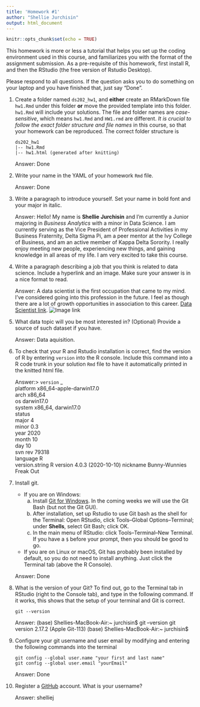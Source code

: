```yaml
---
title: 'Homework #1'
author: "Shellie Jurchisin"
output: html_document
---
```


```r
knitr::opts_chunk$set(echo = TRUE)
```

This homework is more or less a tutorial that helps you set up the coding environment used in this course, and familiarizes you with the format of the assignment submission. 
As a pre-requisite of this homework, first install R, and then the RStudio (the free version of Rstudio Desktop). 

Please respond to all questions. If the question asks you to do something on your laptop and you have finished that, just say "Done". 

1. Create a folder named `ds202_hw1`, and **either** create an RMarkDown file `hw1.Rmd` under this folder **or** move the provided template into this folder. `hw1.Rmd` will include your solutions. The file and folder names are *case-sensitive*, which means `hw1.Rmd` and `HW1.rmd` are different. *It is crucial to follow the exact folder structure and file names* in this course, so that your homework can be reproduced. The correct folder structure is

    ```
    ds202_hw1
    |-- hw1.Rmd
    |-- hw1.html (generated after knitting)
    ```
    
    Answer: Done
    
2. Write your name in the YAML of your homework `Rmd` file.

    Answer: Done

3. Write a paragraph to introduce yourself. Set your name in bold font and your major in italic. 

    Answer: Hello! My name is **Shellie** **Jurchisin** and I’m currently a Junior majoring in *Business* *Analytics* with a minor in Data Science. I am currently serving as the Vice President of Professional Activities in my Business Fraternity, Delta Sigma Pi, am a peer mentor at the Ivy College of Business, and am an active member of Kappa Delta Sorority. I really enjoy meeting new people, experiencing new things, and gaining knowledge in all areas of my life. I am very excited to take this course.

4. Write a paragraph describing a job that you think is related to data science. Include a hyperlink and an image. Make sure your answer is in a nice format to read. 

    Answer: A data scientist is the first occupation that came to my mind. I’ve considered going into this profession in the future. I feel as though there are a lot of growth opportunities in association to this career. [Data Scientist link](https://datasciencedegree.wisconsin.edu/data-science/what-do-data-scientists-do/).
    ![Image link](https://www.kdnuggets.com/wp-content/uploads/data-scientist2.jpg)
  
5. What data topic will you be most interested in? (Optional) Provide a source of such dataset if you have.

    Answer: Data aquisition.
  
6. To check that your R and Rstudio installation is correct, find the version of R by entering `version` into the R console. Include this command into a R code trunk in your solution `Rmd` file to have it automatically printed in the knitted html file. 

    Answer:> `version`
               _                           
platform       x86_64-apple-darwin17.0     
arch           x86_64                      
os             darwin17.0                  
system         x86_64, darwin17.0          
status                                     
major          4                           
minor          0.3                         
year           2020                        
month          10                          
day            10                          
svn rev        79318                       
language       R                           
version.string R version 4.0.3 (2020-10-10)
nickname       Bunny-Wunnies Freak Out        
  
7. Install git. 
    - If you are on Windows: 
        a. Install [Git for Windows](https://gitforwindows.org/). In the coming weeks we will use the Git Bash (but not the Git GUI). 
        b. After installation, set up Rstudio to use Git bash as the shell for the Terminal: Open RStudio, click Tools--Global Options--Terminal; under **Shells**, select Git Bash; click OK. 
        c. In the main menu of RStudio: click Tools--Terminal--New Terminal. If you have a `$` before your prompt, then you should be good to go.
    - If you are on Linux or macOS, Git has probably been installed by default, so you do not need to install anything. Just click the Terminal tab (above the R Console).

    Answer: Done
  
8. What is the version of your Git? To find out, go to the Terminal tab in RStudio (right to the Console tab), and type in the following command. If it works, this shows that the setup of your terminal and Git is correct. 
<!-- Then explore the bash command line and Git. -->

    ```
    git --version
    ```

    Answer: (base) Shellies-MacBook-Air:~ jurchisin$ git –version git version 2.17.2 (Apple Git-113) (base) Shellies-MacBook-Air:~ jurchisin$
  
9. Configure your git username and user email by modifying and entering the following commands into the terminal

    ```
    git config --global user.name "your first and last name"
    git config --global user.email "yourEmail"
    ```

    Answer: Done
  

10. Register a [GitHub](https://www.github.com) account. What is your username?

    Answer: shelliej